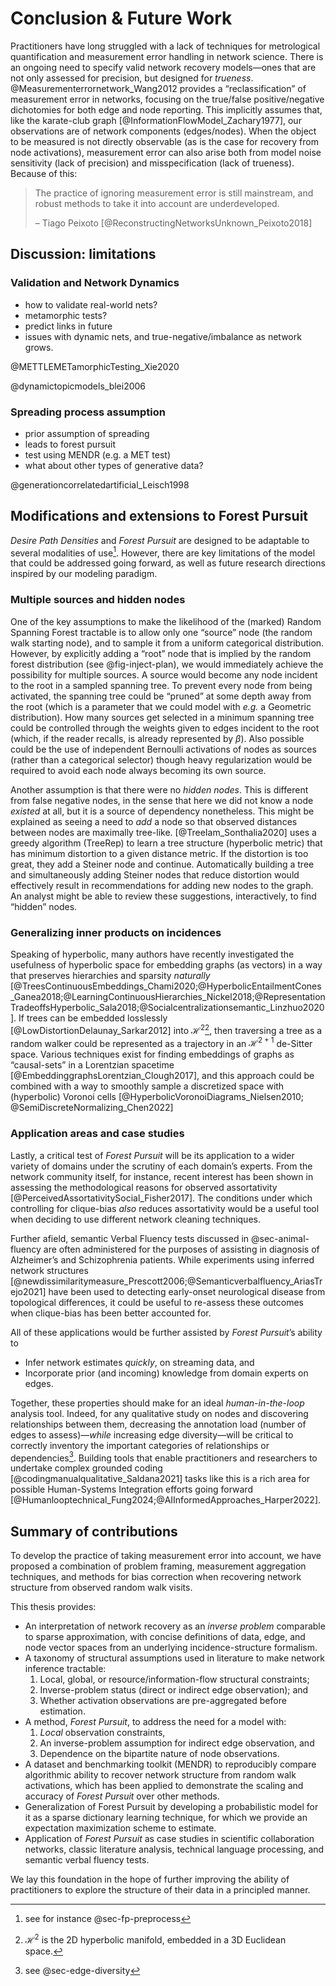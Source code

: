 # Conclusion & Future Work {#sec-conclusion}

Practitioners have long struggled with a lack of techniques for metrological quantification and measurement error handling in network science.
There is an ongoing need to specify valid network recovery models---ones that are not only assessed for precision, but designed for _trueness_.
@Measurementerrornetwork_Wang2012 provides a "reclassification" of measurement error in networks, focusing on the true/false positive/negative dichotomies for both edge and node reporting.
This implicitly assumes that, like the karate-club graph [@InformationFlowModel_Zachary1977], our observations are of network components (edges/nodes).
When the object to be measured is not directly observable (as is the case for recovery from node activations), measurement error can also arise both from model noise sensitivity (lack of precision) and misspecification (lack of trueness).
Because of this:

\singlespacing

> The practice of ignoring measurement error is still mainstream, and robust methods to take it into account are underdeveloped.
>
> \hfill -- Tiago Peixoto [@ReconstructingNetworksUnknown_Peixoto2018]

\doublespacing 

<!-- ## Limitations of _Forest Pursuit_ {#sec-issues} -->

<!-- ## Future Work -->

## Discussion: limitations

### Validation and Network Dynamics

- how to validate real-world nets?
- metamorphic tests?
- predict links in future
- issues with dynamic nets, and true-negative/imbalance as network grows. 

@METTLEMETamorphicTesting_Xie2020

@dynamictopicmodels_blei2006

### Spreading process assumption

- prior assumption of spreading
- leads to forest pursuit
- test using MENDR (e.g. a MET test)
- what about other types of generative data? 

@generationcorrelatedartificial_Leisch1998




## Modifications and extensions to Forest Pursuit{#sec-future-fp}

_Desire Path Densities_ and _Forest Pursuit_ are designed to be adaptable to several modalities of use^[see for instance @sec-fp-preprocess].
However, there are key limitations of the model that could be addressed going forward, as well as future research directions inspired by our modeling paradigm.  

### Multiple sources and hidden nodes

One of the key assumptions to make the likelihood of the (marked) Random Spanning Forest tractable is to allow only one "source" node (the random walk starting node), and to sample it from a uniform categorical distribution.
However, by explicitly adding a "root" node that is implied by the random forest distribution (see @fig-inject-plan), we would immediately achieve the possibility for multiple sources.
A source would become any node incident to the root in a sampled spanning tree.
To prevent every node from being activated, the spanning tree could be "pruned" at some depth away from the root (which is a parameter that we could model with _e.g._ a Geometric distribution).
How many sources get selected in a minimum spanning tree could be controlled through the weights given to edges incident to the root (which, if the reader recalls, is already represented by $\beta$).
Also possible could be the use of independent Bernoulli activations of nodes as sources (rather than a categorical selector) though heavy regularization would be required to avoid each node always becoming its own source. 

Another assumption is that there were no _hidden nodes_.
This is different from false negative nodes, in the sense that here we did not know a node _existed_ at all, but it is a source of dependency nonetheless. 
This might be explained as seeing a need to _add_ a node so that observed distances between nodes are maximally tree-like.
[@TreeIam_Sonthalia2020] uses a greedy algorithm (TreeRep) to learn a tree structure (hyperbolic metric) that has minimum distortion to a given distance metric.
If the distortion is too great, they add a Steiner node and continue.
Automatically building a tree and simultaneously adding Steiner nodes that reduce distortion would effectively result in recommendations for adding new nodes to the graph.
An analyst might be able to review these suggestions, interactively, to find "hidden" nodes. 

### Generalizing inner products on incidences {#sec-future-hyperbolic}

Speaking of hyperbolic, many authors have recently investigated the usefulness of hyperbolic space for embedding graphs (as vectors) in a way that preserves hierarchies and sparsity _naturally_ [@TreesContinuousEmbeddings_Chami2020;@HyperbolicEntailmentCones_Ganea2018;@LearningContinuousHierarchies_Nickel2018;@RepresentationTradeoffsHyperbolic_Sala2018;@Socialcentralizationsemantic_Linzhuo2020]. 
If trees can be embedded losslessly [@LowDistortionDelaunay_Sarkar2012] into $\mathcal{H}^2$^[
  $\mathcal{H}^2$ is the 2D hyperbolic manifold, embedded in a 3D Euclidean space.
], then traversing a tree as a random walker could be represented as a trajectory in an $\mathcal{H}^{2+1}$ de-Sitter space.
Various techniques exist for finding embeddings of graphs as "causal-sets" in a Lorentzian spacetime [@EmbeddinggraphsLorentzian_Clough2017], and this approach could be combined with a way to smoothly sample a discretized space with (hyperbolic) Voronoi cells [@HyperbolicVoronoiDiagrams_Nielsen2010; @SemiDiscreteNormalizing_Chen2022]


### Application areas and case studies

Lastly, a critical test of _Forest Pursuit_ will be its application to a wider variety of domains under the scrutiny of each domain's experts. 
From the network community itself, for instance, recent interest has been shown in assessing the methodological reasons for observed assortativity [@PerceivedAssortativitySocial_Fisher2017].
The conditions under which controlling for clique-bias _also_ reduces assortativity would be a useful tool when deciding to use different network cleaning techniques. 

Further afield, semantic Verbal Fluency tests discussed in @sec-animal-fluency are often administered for the purposes of assisting in diagnosis of Alzheimer's and Schizophrenia patients.
While experiments using inferred network structures [@newdissimilaritymeasure_Prescott2006;@Semanticverbalfluency_AriasTrejo2021] have been used to detecting early-onset neurological disease from topological differences, it could be useful to re-assess these outcomes when clique-bias has been better accounted for. 

All of these applications would be further assisted by _Forest Pursuit_'s ability to

- Infer network estimates _quickly_, on streaming data, and
- Incorporate prior (and incoming) knowledge from domain experts on edges.

Together, these properties should make for an ideal _human-in-the-loop_ analysis tool.
Indeed, for any qualitative study on nodes and discovering relationships between them, decreasing the annotation load (number of edges to assess)---_while_ increasing edge diversity---will be critical to correctly inventory the important categories of relationships or dependencies^[see @sec-edge-diversity].
Building tools that enable practitioners and researchers to undertake complex grounded coding [@codingmanualqualitative_Saldana2021] tasks like this is a rich area for possible Human-Systems Integration efforts going forward [@Humanlooptechnical_Fung2024;@AIInformedApproaches_Harper2022].


## Summary of contributions

To develop the practice of taking measurement error into account, we have proposed a combination of problem framing, measurement aggregation techniques, and methods for bias correction when recovering network structure from observed random walk visits. 

This thesis provides:

- An interpretation of network recovery as an _inverse problem_ comparable to sparse approximation, with concise definitions of data, edge, and node vector spaces from an underlying incidence-structure formalism. 
- A taxonomy of structural assumptions used in literature to make network inference tractable:
  1) Local, global, or resource/information-flow structural constraints;
  2) Inverse-problem status (direct or indirect edge observation); and
  3) Whether activation observations are pre-aggregated before estimation. 
- A method, _Forest Pursuit_, to address the need for a model with:
  1) _Local_ observation constraints,
  2) An inverse-problem assumption for indirect edge observation, and
  3) Dependence on the bipartite nature of node observations.   
- A dataset and benchmarking toolkit (MENDR) to reproducibly compare algorithmic ability to recover network structure from random walk activations, which has been applied to demonstrate the scaling and accuracy of _Forest Pursuit_ over other methods. 
- Generalization of Forest Pursuit by developing a probabilistic model for it as a sparse dictionary learning technique, for which we provide an expectation maximization scheme to estimate.  
- Application of _Forest Pursuit_ as case studies in scientific collaboration networks, classic literature analysis, technical language processing, and semantic verbal fluency tests.   

We lay this foundation in the hope of further improving the ability of practitioners to explore the structure of their data in a principled manner.


